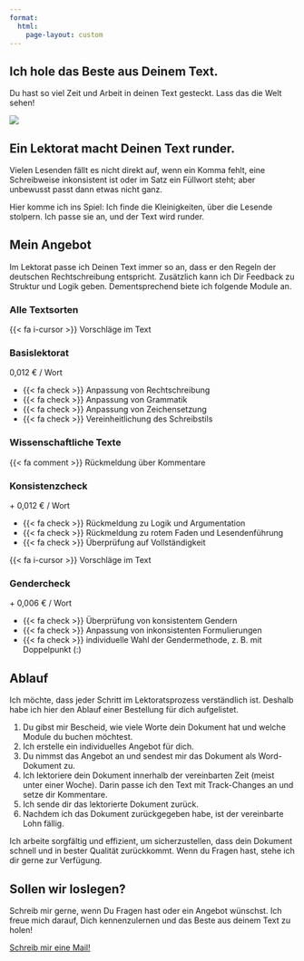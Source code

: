 ```yaml
---
format:
  html:
    page-layout: custom
---
```


::: {.container-fluid .bg-light}
::: grid
::: {.g-col-12 .g-col-md-4 .g-start-md-2 .d-flex .align-items-center .px-3}
::: wrapper
# Ich hole das Beste aus Deinem Text.

Du hast so viel Zeit und Arbeit in deinen Text gesteckt. Lass das die Welt sehen!
:::
:::

::: {.g-col-12 .g-col-md-6}
![](assets/images/230506-elbe-10_portrait.jpg)
:::
:::
:::

::: {.container .bg-dark}
::: grid
::: {.g-col-12 .g-col-md-8 .align-items-center .g-start-md-3 .px-3}
# Ein Lektorat macht Deinen Text runder.

Vielen Lesenden fällt es nicht direkt auf, wenn ein Komma fehlt, eine Schreibweise inkonsistent ist oder im Satz ein Füllwort steht; aber unbewusst passt dann etwas nicht ganz.

Hier komme ich ins Spiel: Ich finde die Kleinigkeiten, über die Lesende stolpern. Ich passe sie an, und der Text wird runder.
:::

<!-- ::: {.g-col-12 .g-col-md-4} -->

<!-- ![](assets/images/230506-elbe-2.jpg){.portrait} -->

<!-- ::: -->
:::
:::

::: {.container .bg-light}
::: grid
::: {.g-col-8 .g-start-3 .text-center}
# Mein Angebot
:::
:::

::: grid
::: {.g-col-12 .g-col-md-8 .g-start-md-3 .align-items-center .px-3}
Im Lektorat passe ich Deinen Text immer so an, dass er den Regeln der deutschen Rechtschreibung entspricht. Zusätzlich kann ich Dir Feedback zu Struktur und Logik geben. Dementsprechend biete ich folgende Module an.
:::
:::

::: grid
::: {.g-col-12 .px-3 .text-center}
### Alle Textsorten
:::

::: {.g-col-12 .g-col-sm-8 .g-start-sm-3 .g-col-md-6 .g-start-md-4 .px-3}
::: card
::: card-body
::: text-end
[{{< fa i-cursor >}} Vorschläge im Text]{.badge .bg-info .text-sans-serif}
:::

::: {.card-title .text-center}
### Basislektorat
:::

::: {.card-subtitle .text-center .fs-3}
0,012 € / Wort
:::

-   {{< fa check >}} Anpassung von Rechtschreibung
-   {{< fa check >}} Anpassung von Grammatik
-   {{< fa check >}} Anpassung von Zeichensetzung
-   {{< fa check >}} Vereinheitlichung des Schreibstils <!-- -   Anpassung des Schreibstils an die Literaturart -->
:::
:::
:::

::: {.g-col-12 .px-3 .text-center}
### Wissenschaftliche Texte
:::

::: {.g-col-12 .g-col-md-5 .g-start-md-2 .px-3}
::: card
::: card-body
::: text-end
[{{< fa comment >}} Rückmeldung über Kommentare]{.badge .bg-warning .text-sans-serif}
:::

::: {.card-title .text-center}
### Konsistenzcheck
:::

::: {.card-subtitle .text-center .fs-3}
\+ 0,012 € / Wort
:::

-   {{< fa check >}} Rückmeldung zu Logik und Argumentation
-   {{< fa check >}} Rückmeldung zu rotem Faden und Lesendenführung
-   {{< fa check >}} Überprüfung auf Vollständigkeit
:::
:::
:::

::: {.g-col-12 .g-col-md-5 .px-3}
::: card
::: card-body
::: text-end
[{{< fa i-cursor >}} Vorschläge im Text]{.badge .bg-info .text-sans-serif}
:::

::: {.card-title .text-center}
### Gendercheck
:::

::: {.card-subtitle .text-center .fs-3}
\+ 0,006 € / Wort
:::

-   {{< fa check >}} Überprüfung von konsistentem Gendern
-   {{< fa check >}} Anpassung von inkonsistenten Formulierungen
-   {{< fa check >}} individuelle Wahl der Gendermethode, z. B. mit Doppelpunkt (:)
:::
:::
:::
:::
:::

::: {.container .bg-dark}
::: grid
::: {.g-col-8 .g-start-3 .text-center}
# Ablauf
:::
:::

::: grid
::: {.g-col-12 .g-col-md-8 .g-start-md-3 .align-items-center .px-3 .text-serif}
Ich möchte, dass jeder Schritt im Lektoratsprozess verständlich ist. Deshalb habe ich hier den Ablauf einer Bestellung für dich aufgelistet. <!-- Von der Kontaktaufnahme bis zur finalen Zahlung findest du hier alle wichtigen Schritte, die wir gemeinsam durchlaufen werden.  -->

1.  Du gibst mir Bescheid, wie viele Worte dein Dokument hat und welche Module du buchen möchtest.
2.  Ich erstelle ein individuelles Angebot für dich.
3.  Du nimmst das Angebot an und sendest mir das Dokument als Word-Dokument zu.
4.  Ich lektoriere dein Dokument innerhalb der vereinbarten Zeit (meist unter einer Woche). Darin passe ich den Text mit Track-Changes an und setze dir Kommentare.
5.  Ich sende dir das lektorierte Dokument zurück. <!-- und gebe dir Rückmeldung zu den 5 häufigsten Fehlern. -->
6.  Nachdem ich das Dokument zurückgegeben habe, ist der vereinbarte Lohn fällig.

Ich arbeite sorgfältig und effizient, um sicherzustellen, dass dein Dokument schnell und in bester Qualität zurückkommt. Wenn du Fragen hast, stehe ich dir gerne zur Verfügung.
:::
:::
:::

::: {.container .bg-light}
::: grid
::: {.g-col-12 .g-col-md-8 .g-start-md-3 .align-items-center .px-3}
# Sollen wir loslegen?

Schreib mir gerne, wenn Du Fragen hast oder ein Angebot wünschst. Ich freue mich darauf, Dich kennenzulernen und das Beste aus deinem Text zu holen!

[Schreib mir eine Mail!](mailto:lektorat-zeller@posteo.de){.btn .btn-dark}
:::
:::
:::
